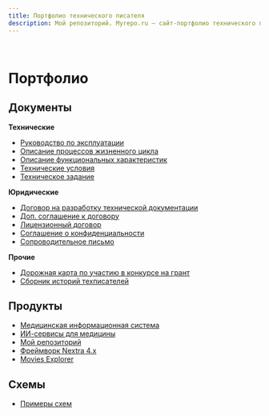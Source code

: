 ```yaml
---
title: Портфолио технического писателя
description: Мой репозиторий. Myrepo.ru – сайт-портфолио технического писателя
---
```


<br />

# Портфолио

## Документы

**Технические**

- [Руководство по эксплуатации](/portfolio/docs/rukovodstvo-po-ekspluatatsii-po.mdx)
- [Описание процессов жизненного цикла](/portfolio/docs/opisaniye-protsessov-zhiznennogo-tsikla.mdx)
- [Описание функциональных характеристик](/portfolio/docs/opisaniye-funktsionalnykh-kharakteristik.mdx)
- [Технические условия](/portfolio/docs/tekhnicheskiye-usloviya.mdx)
- [Техническое задание](/portfolio/docs/tekhnicheskiye-zadaniya-na-programmnyy-kompleks.mdx)

**Юридические**

- [Договор на разработку технической документации](https://drive.google.com/file/d/1mWDlv3rsMiPzGtQgjTyisWqu39tUjoz7/view?usp=share_link)
- [Доп. соглашение к договору](https://drive.google.com/file/d/1LtgEzN39jF89N_RTLl_A7JTaNZVOH1X-/view?usp=share_link)  
- [Лицензионный договор](/portfolio/docs/obrazets-litsenzionnogo-dogovora.mdx)
- [Соглашение о конфиденциальности](https://drive.google.com/file/d/1iD13v6h418dl907kpD50I7YqdQ_k42NR/view?usp=share_link)  
- [Сопроводительное письмо](https://drive.google.com/file/d/1Xwc9n2IOcIFJMQ8yq5l-ru4iUblv0BV2/view?usp=share_link)

**Прочие**

- [Дорожная карта по участию в конкурсе на грант](/portfolio/docs/dorozhnaya-karta-po-uchastiyu-v-konkurse.mdx)
- [Сборник историй техписателей](/portfolio/docs/sbornik-istoriy-tekhpisateley.mdx)

## Продукты

- [Медицинская информационная система](/portfolio/products/mis.mdx)
- [ИИ-сервисы для медицины](/portfolio/products/ai-services.mdx)
- [Мой репозиторий](/portfolio/products/portfolio-website.mdx)
- [Фреймворк Nextra 4.x](/portfolio/products/nextra/about-nextra.mdx)
- [Movies Explorer](/portfolio/products/movies-explorer)

## Схемы

- [Примеры схем](/portfolio/diagrams.mdx)